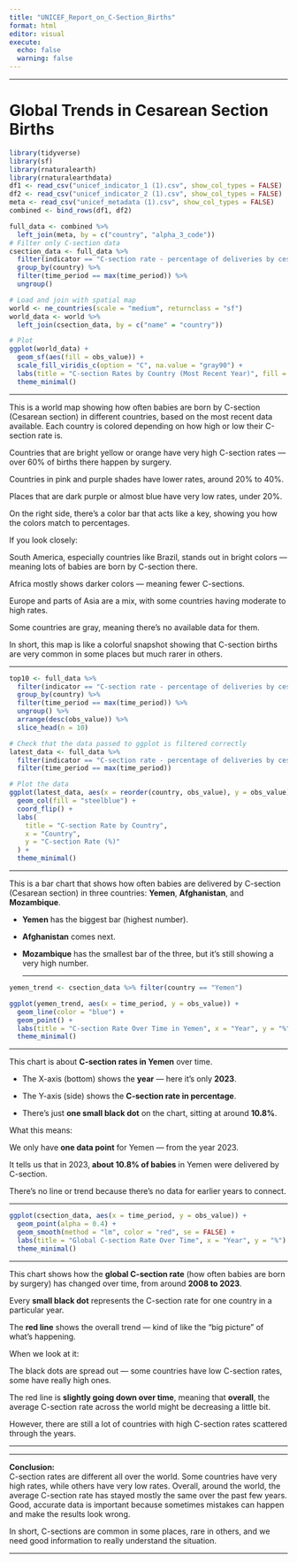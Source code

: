 ---
title: "UNICEF_Report_on_C-Section_Births"
format: html
editor: visual
execute:
  echo: false
  warning: false
---

<hr>

# Global Trends in Cesarean Section Births

```{r}
library(tidyverse)
library(sf)
library(rnaturalearth)
library(rnaturalearthdata)
df1 <- read_csv("unicef_indicator_1 (1).csv", show_col_types = FALSE)
df2 <- read_csv("unicef_indicator_2 (1).csv", show_col_types = FALSE)
meta <- read_csv("unicef_metadata (1).csv", show_col_types = FALSE)
combined <- bind_rows(df1, df2)

full_data <- combined %>%
  left_join(meta, by = c("country", "alpha_3_code"))
# Filter only C-section data
csection_data <- full_data %>%
  filter(indicator == "C-section rate - percentage of deliveries by cesarean section") %>%
  group_by(country) %>%
  filter(time_period == max(time_period)) %>%
  ungroup()

# Load and join with spatial map
world <- ne_countries(scale = "medium", returnclass = "sf")
world_data <- world %>%
  left_join(csection_data, by = c("name" = "country"))

# Plot
ggplot(world_data) +
  geom_sf(aes(fill = obs_value)) +
  scale_fill_viridis_c(option = "C", na.value = "gray90") +
  labs(title = "C-section Rates by Country (Most Recent Year)", fill = "%") +
  theme_minimal()

```

<hr>

This is a world map showing how often babies are born by C-section (Cesarean section) in different countries, based on the most recent data available. Each country is colored depending on how high or low their C-section rate is.

Countries that are bright yellow or orange have very high C-section rates — over 60% of births there happen by surgery.

Countries in pink and purple shades have lower rates, around 20% to 40%.

Places that are dark purple or almost blue have very low rates, under 20%.

On the right side, there’s a color bar that acts like a key, showing you how the colors match to percentages.

If you look closely:

South America, especially countries like Brazil, stands out in bright colors — meaning lots of babies are born by C-section there.

Africa mostly shows darker colors — meaning fewer C-sections.

Europe and parts of Asia are a mix, with some countries having moderate to high rates.

Some countries are gray, meaning there’s no available data for them.

In short, this map is like a colorful snapshot showing that C-section births are very common in some places but much rarer in others.

<hr>

```{r}
top10 <- full_data %>% 
  filter(indicator == "C-section rate - percentage of deliveries by cesarean section") %>%
  group_by(country) %>%
  filter(time_period == max(time_period)) %>%
  ungroup() %>%
  arrange(desc(obs_value)) %>%
  slice_head(n = 10)

# Check that the data passed to ggplot is filtered correctly
latest_data <- full_data %>%
  filter(indicator == "C-section rate - percentage of deliveries by cesarean section") %>%
  filter(time_period == max(time_period))

# Plot the data
ggplot(latest_data, aes(x = reorder(country, obs_value), y = obs_value)) + 
  geom_col(fill = "steelblue") + 
  coord_flip() + 
  labs(
    title = "C-section Rate by Country",
    x = "Country",
    y = "C-section Rate (%)"
  ) + 
  theme_minimal()
```

<hr>

This is a bar chart that shows how often babies are delivered by C-section (Cesarean section) in three countries: **Yemen**, **Afghanistan**, and **Mozambique**.

-   **Yemen** has the biggest bar (highest number).

-   **Afghanistan** comes next.

-   **Mozambique** has the smallest bar of the three, but it’s still showing a very high number.

    <hr>

```{r}
yemen_trend <- csection_data %>% filter(country == "Yemen")

ggplot(yemen_trend, aes(x = time_period, y = obs_value)) +
  geom_line(color = "blue") +
  geom_point() +
  labs(title = "C-section Rate Over Time in Yemen", x = "Year", y = "%") +
  theme_minimal()

```

<hr>

This chart is about **C-section rates in Yemen** over time.

-   The X-axis (bottom) shows the **year** — here it’s only **2023**.

-   The Y-axis (side) shows the **C-section rate in percentage**.

-   There’s just **one small black dot** on the chart, sitting at around **10.8%**.

What this means:

We only have **one data point** for Yemen — from the year 2023.

It tells us that in 2023, **about 10.8% of babies** in Yemen were delivered by C-section.

There's no line or trend because there's no data for earlier years to connect.

<hr>

```{r}
ggplot(csection_data, aes(x = time_period, y = obs_value)) +
  geom_point(alpha = 0.4) +
  geom_smooth(method = "lm", color = "red", se = FALSE) +
  labs(title = "Global C-section Rate Over Time", x = "Year", y = "%") +
  theme_minimal()
```

<hr>

This chart shows how the **global C-section rate** (how often babies are born by surgery) has changed over time, from around **2008 to 2023**.

Every **small black dot** represents the C-section rate for one country in a particular year.

The **red line** shows the overall trend — kind of like the "big picture" of what's happening.

When we look at it:

The black dots are spread out — some countries have low C-section rates, some have really high ones.

The red line is **slightly going down over time**, meaning that **overall**, the average C-section rate across the world might be decreasing a little bit.

However, there are still a lot of countries with high C-section rates scattered through the years.

<hr>

<hr>

**Conclusion:**\
C-section rates are different all over the world. Some countries have very high rates, while others have very low rates. Overall, around the world, the average C-section rate has stayed mostly the same over the past few years. Good, accurate data is important because sometimes mistakes can happen and make the results look wrong.

In short, C-sections are common in some places, rare in others, and we need good information to really understand the situation.

<hr>